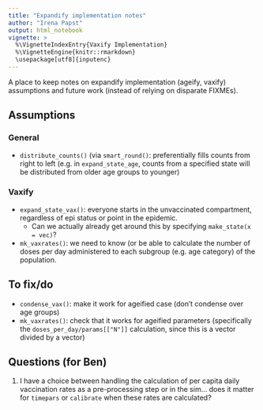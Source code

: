 ```yaml
---
title: "Expandify implementation notes"
author: "Irena Papst"
output: html_notebook
vignette: >
  %\VignetteIndexEntry{Vaxify Implementation}
  %\VignetteEngine{knitr::rmarkdown}
  \usepackage[utf8]{inputenc}
---
```


A place to keep notes on expandify implementation (ageify, vaxify) assumptions and future work (instead of relying on disparate FIXMEs).

## Assumptions

### General

* `distribute_counts()` (via `smart_round()`: preferentially fills counts from right to left (e.g. in `expand_state_age`, counts from a specified state will be distributed from older age groups to younger)

### Vaxify

* `expand_state_vax()`: everyone starts in the unvaccinated compartment, regardless of epi status or point in the epidemic.
  * Can we actually already get around this by specifying `make_state(x = vec)`?
* `mk_vaxrates()`: we need to know (or be able to calculate the number of doses per day administered to each subgroup (e.g. age category) of the population.

## To fix/do

* `condense_vax()`: make it work for ageified case (don't condense over age groups)
* `mk_vaxrates()`: check that it works for ageified parameters (specifically the `doses_per_day/params[["N"]]` calculation, since this is a vector divided by a vector)

## Questions (for Ben)

1. I have a choice between handling the calculation of per capita daily vaccination rates as a pre-processing step or in the sim... does it matter for `timepars` or `calibrate` when these rates are calculated?

